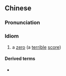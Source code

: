 ==Chinese==
{{zh-forms}}

===Pronunciation===
{{zh-pron
|m=língdàn
|cat=id
}}

===Idiom===
{{zh-idiom}}

# {{lb|zh|slang}} a [[zero]] (a [[terrible]] [[score]])

====Derived terms====
* {{zh-l|大零蛋}}